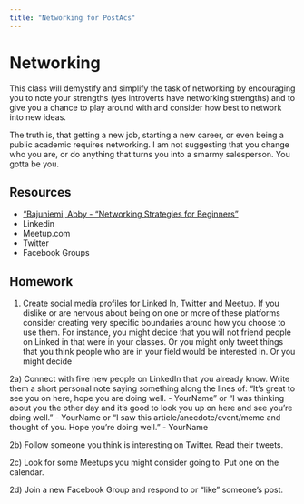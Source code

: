 ```yaml
---
title: "Networking for PostAcs"
---
```


# Networking 



This class will demystify and simplify the task of networking by encouraging you to note your strengths (yes introverts have networking strengths) and to give you a chance to play around with and consider how best to network into new ideas. 

The truth is, that getting a new job, starting a new career, or even being a public academic requires networking. I am not suggesting that you change who you are, or do anything that turns you into a smarmy salesperson. You gotta be you.  

## Resources 
- [“Bajuniemi, Abby - “Networking Strategies for Beginners”](https://code.likeagirl.io/networking-strategies-for-beginners-986fe0b3efdf) 
- Linkedin 
- Meetup.com 
- Twitter
- Facebook Groups 

## Homework 

 1) Create social media profiles for Linked In, Twitter and Meetup. If you dislike or are nervous about being on one or more of these platforms consider creating very specific boundaries around how you choose to use them.  For instance, you might decide that you will not friend people on Linked in that were in your classes. Or you might only tweet things that you think people who are in your field would be interested in. Or you might decide 
 
2a) Connect with five new people on LinkedIn that you already know. Write them a short personal note saying something along the lines of: “It’s great to see you on here, hope you are doing well. - YourName” or “I was thinking about you the other day and it’s good to look you up on here and see you’re doing well.” - YourName or “I saw this article/anecdote/event/meme and thought of you. Hope you’re doing well.” - YourName 

2b) Follow someone you think is interesting on Twitter. Read their tweets. 

2c) Look for some Meetups you might consider going to. Put one on the calendar. 

2d) Join a new Facebook Group and respond to or “like” someone’s post. 


